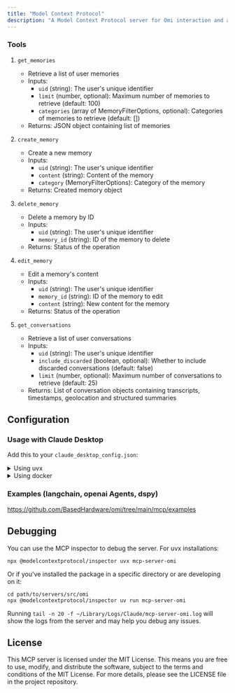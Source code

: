 ```yaml
---
title: "Model Context Protocol"
description: "A Model Context Protocol server for Omi interaction and automation. This server provides tools to read, search, and manipulate Memories and Conversations."
---
```



### Tools
1. `get_memories`
   - Retrieve a list of user memories
   - Inputs:
     - `uid` (string): The user's unique identifier
     - `limit` (number, optional): Maximum number of memories to retrieve (default: 100)
     - `categories` (array of MemoryFilterOptions, optional): Categories of memories to retrieve (default: [])
   - Returns: JSON object containing list of memories

2. `create_memory`
   - Create a new memory
   - Inputs:
     - `uid` (string): The user's unique identifier
     - `content` (string): Content of the memory
     - `category` (MemoryFilterOptions): Category of the memory
   - Returns: Created memory object

3. `delete_memory`
   - Delete a memory by ID
   - Inputs:
     - `uid` (string): The user's unique identifier
     - `memory_id` (string): ID of the memory to delete
   - Returns: Status of the operation

4. `edit_memory`
   - Edit a memory's content
   - Inputs:
     - `uid` (string): The user's unique identifier
     - `memory_id` (string): ID of the memory to edit
     - `content` (string): New content for the memory
   - Returns: Status of the operation

5. `get_conversations`
   - Retrieve a list of user conversations
   - Inputs:
     - `uid` (string): The user's unique identifier
     - `include_discarded` (boolean, optional): Whether to include discarded conversations (default: false)
     - `limit` (number, optional): Maximum number of conversations to retrieve (default: 25)
   - Returns: List of conversation objects containing transcripts, timestamps, geolocation and structured summaries

## Configuration

### Usage with Claude Desktop

Add this to your `claude_desktop_config.json`:

<details>
<summary>Using uvx</summary>

When using [uv](https://docs.astral.sh/uv/) no specific installation is needed.

We will use [uvx](https://docs.astral.sh/uv/guides/tools/) to directly run *mcp-server-omi*.

| If having issues instead of `"command": "uvx"`, put your whole package path (`which uvx`), then `"command": "$path"`.

```json
"mcpServers": {
  "omi": {
    "command": "uvx",
    "args": ["mcp-server-omi"]
  }
}
```

</details>

<details>
<summary>Using docker</summary>

Install docker, https://orbstack.dev/ is great.

```json
"mcpServers": {
  "omi": {
    "command": "docker",
    "args": ["run", "--rm", "-i", "josancamon19/mcp-server-omi"]
  }
}
```
</details>

<!-- <details>
<summary>Using pip installation</summary>

Requires python >= 3.11.6. 
- Check `python --version`, and `brew list --versions | grep python` (you might have other versions of python installed)
- Get the path of the python version (`which python`) or with brew

```json
"mcpServers": {
  "omi": {
    "command": "/opt/homebrew/bin/python3.12",
    "args": ["-m", "mcp_server_omi"]
  }
}
```
</details> -->

### Examples (langchain, openai Agents, dspy)

https://github.com/BasedHardware/omi/tree/main/mcp/examples

## Debugging

You can use the MCP inspector to debug the server. For uvx installations:

```
npx @modelcontextprotocol/inspector uvx mcp-server-omi
```

Or if you've installed the package in a specific directory or are developing on it:

```
cd path/to/servers/src/omi
npx @modelcontextprotocol/inspector uv run mcp-server-omi
```

Running `tail -n 20 -f ~/Library/Logs/Claude/mcp-server-omi.log` will show the logs from the server and may
help you debug any issues.

## License

This MCP server is licensed under the MIT License. This means you are free to use, modify, and distribute the software, subject to the terms and conditions of the MIT License. For more details, please see the LICENSE file in the project repository.
